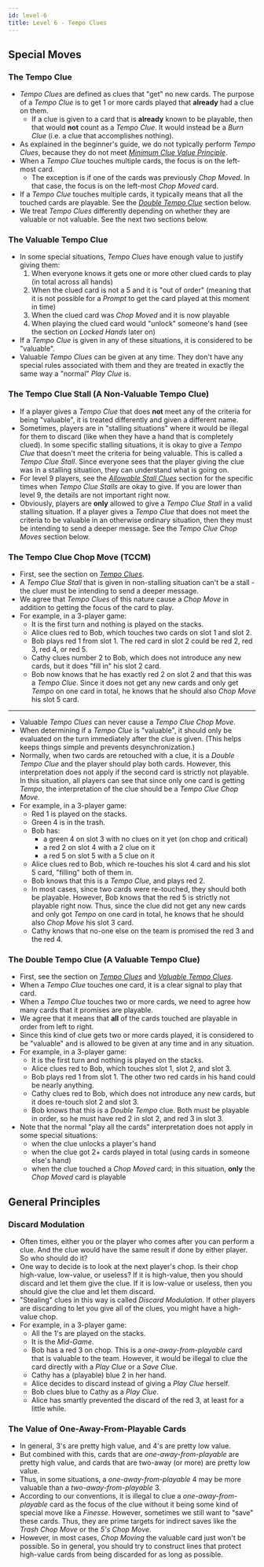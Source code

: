 ```yaml
---
id: level-6
title: Level 6 - Tempo Clues
---
```



## Special Moves

### The Tempo Clue

- _Tempo Clues_ are defined as clues that "get" no new cards. The purpose of a _Tempo Clue_ is to get 1 or more cards played that **already** had a clue on them.
  - If a clue is given to a card that is **already** known to be playable, then that would **not** count as a _Tempo Clue_. It would instead be a _Burn Clue_ (i.e. a clue that accomplishes nothing).
- As explained in the beginner's guide, we do not typically perform _Tempo Clues_, because they do not meet _[Minimum Clue Value Principle](beginner/minimum-clue-value-principle)_.
- When a _Tempo Clue_ touches multiple cards, the focus is on the left-most card.
  - The exception is if one of the cards was previously _Chop Moved_. In that case, the focus is on the left-most _Chop Moved_ card.
- If a _Tempo Clue_ touches multiple cards, it typically means that all the touched cards are playable. See the [_Double Tempo Clue_](#the-double-tempo-clue-a-valuable-tempo-clue) section below.
- We treat _Tempo Clues_ differently depending on whether they are valuable or not valuable. See the next two sections below.

### The Valuable Tempo Clue

- In some special situations, _Tempo Clues_ have enough value to justify giving them:
  1. When everyone knows it gets one or more other clued cards to play (in total across all hands)
  1. When the clued card is not a 5 and it is "out of order" (meaning that it is not possible for a _Prompt_ to get the card played at this moment in time)
  1. When the clued card was _Chop Moved_ and it is now playable
  1. When playing the clued card would "unlock" someone's hand (see the section on _Locked Hands_ later on)
- If a _Tempo Clue_ is given in any of these situations, it is considered to be "valuable".
- Valuable _Tempo Clues_ can be given at any time. They don't have any special rules associated with them and they are treated in exactly the same way a "normal" _Play Clue_ is.

### The Tempo Clue Stall (A Non-Valuable Tempo Clue)

- If a player gives a _Tempo Clue_ that does **not** meet any of the criteria for being "valuable", it is treated differently and given a different name.
- Sometimes, players are in "stalling situations" where it would be illegal for them to discard (like when they have a hand that is completely clued). In some specific stalling situations, it is okay to give a _Tempo Clue_ that doesn't meet the criteria for being valuable. This is called a _Tempo Clue Stall_. Since everyone sees that the player giving the clue was in a stalling situation, they can understand what is going on.
- For level 9 players, see the _[Allowable Stall Clues](level-9.mdx#allowable-stall-clues-stall-table)_ section for the specific times when _Tempo Clue Stalls_ are okay to give. If you are lower than level 9, the details are not important right now.
- Obviously, players are **only** allowed to give a _Tempo Clue Stall_ in a valid stalling situation. If a player gives a _Tempo Clue_ that does not meet the criteria to be valuable in an otherwise ordinary situation, then they must be intending to send a deeper message. See the _Tempo Clue Chop Moves_ section below.

### The Tempo Clue Chop Move (TCCM)

- First, see the section on _[Tempo Clues](#the-tempo-clue)_.
- A _Tempo Clue Stall_ that is given in non-stalling situation can't be a stall - the cluer must be intending to send a deeper message.
- We agree that _Tempo Clues_ of this nature cause a _Chop Move_ in addition to getting the focus of the card to play.
- For example, in a 3-player game:
  - It is the first turn and nothing is played on the stacks.
  - Alice clues red to Bob, which touches two cards on slot 1 and slot 2.
  - Bob plays red 1 from slot 1. The red card in slot 2 could be red 2, red 3, red 4, or red 5.
  - Cathy clues number 2 to Bob, which does not introduce any new cards, but it does "fill in" his slot 2 card.
  - Bob now knows that he has exactly red 2 on slot 2 and that this was a _Tempo Clue_. Since it does not get any new cards and only get _Tempo_ on one card in total, he knows that he should also _Chop Move_ his slot 5 card.

<TempoClueChopMovePart1 />

<hr />

<TempoClueChopMovePart2 />

- Valuable _Tempo Clues_ can never cause a _Tempo Clue Chop Move_.
- When determining if a _Tempo Clue_ is "valuable", it should only be evaluated on the turn immediately after the clue is given. (This helps keeps things simple and prevents desynchronization.)
- Normally, when two cards are retouched with a clue, it is a _Double Tempo Clue_ and the player should play both cards. However, this interpretation does not apply if the second card is strictly not playable. In this situation, all players can see that since only one card is getting _Tempo_, the interpretation of the clue should be a _Tempo Clue Chop Move_.
- For example, in a 3-player game:
  - Red 1 is played on the stacks.
  - Green 4 is in the trash.
  - Bob has:
    - a green 4 on slot 3 with no clues on it yet (on chop and critical)
    - a red 2 on slot 4 with a 2 clue on it
    - a red 5 on slot 5 with a 5 clue on it
  - Alice clues red to Bob, which re-touches his slot 4 card and his slot 5 card, "filling" both of them in.
  - Bob knows that this is a _Tempo Clue_, and plays red 2.
  - In most cases, since two cards were re-touched, they should both be playable. However, Bob knows that the red 5 is strictly not playable right now. Thus, since the clue did not get any new cards and only got _Tempo_ on one card in total, he knows that he should also _Chop Move_ his slot 3 card.
  - Cathy knows that no-one else on the team is promised the red 3 and the red 4.

<TempoClueChopMovePart3 />

### The Double Tempo Clue (A Valuable Tempo Clue)

- First, see the section on _[Tempo Clues](#the-tempo-clue)_ and _[Valuable Tempo Clues](#the-valuable-tempo-clue)_.
- When a _Tempo Clue_ touches one card, it is a clear signal to play that card.
- When a _Tempo Clue_ touches two or more cards, we need to agree how many cards that it promises are playable.
- We agree that it means that **all** of the cards touched are playable in order from left to right.
- Since this kind of clue gets two or more cards played, it is considered to be "valuable" and is allowed to be given at any time and in any situation.
- For example, in a 3-player game:
  - It is the first turn and nothing is played on the stacks.
  - Alice clues red to Bob, which touches slot 1, slot 2, and slot 3.
  - Bob plays red 1 from slot 1. The other two red cards in his hand could be nearly anything.
  - Cathy clues red to Bob, which does not introduce any new cards, but it does re-touch slot 2 and slot 3.
  - Bob knows that this is a _Double Tempo_ clue. Both must be playable in order, so he must have red 2 in slot 2, and red 3 in slot 3.
- Note that the normal "play all the cards" interpretation does not apply in some special situations:
  - when the clue unlocks a player's hand
  - when the clue got 2+ cards played in total (using cards in someone else's hand)
  - when the clue touched a _Chop Moved_ card; in this situation, **only** the _Chop Moved_ card is playable

## General Principles

### Discard Modulation

- Often times, either you or the player who comes after you can perform a clue. And the clue would have the same result if done by either player. So who should do it?
- One way to decide is to look at the next player's chop. Is their chop high-value, low-value, or useless? If it is high-value, then you should discard and let them give the clue. If it is low-value or useless, then you should give the clue and let them discard.
- "Stealing" clues in this way is called _Discard Modulation_. If other players are discarding to let you give all of the clues, you might have a high-value chop.
- For example, in a 3-player game:
  - All the 1's are played on the stacks.
  - It is the _Mid-Game_.
  - Bob has a red 3 on chop. This is a _one-away-from-playable_ card that is valuable to the team. However, it would be illegal to clue the card directly with a _Play Clue_ or a _Save Clue_.
  - Cathy has a (playable) blue 2 in her hand.
  - Alice decides to discard instead of giving a _Play Clue_ herself.
  - Bob clues blue to Cathy as a _Play Clue_.
  - Alice has smartly prevented the discard of the red 3, at least for a little while.

<DiscardModulation />

### The Value of One-Away-From-Playable Cards

- In general, 3's are pretty high value, and 4's are pretty low value.
- But combined with this, cards that are _one-away-from-playable_ are pretty high value, and cards that are two-away (or more) are pretty low value.
- Thus, in some situations, a _one-away-from-playable_ 4 may be more valuable than a _two-away-from-playable_ 3.
- According to our conventions, it is illegal to clue a _one-away-from-playable_ card as the focus of the clue without it being some kind of special move like a _Finesse_. However, sometimes we still want to "save" these cards. Thus, they are prime targets for indirect saves like the _Trash Chop Move_ or the _5's Chop Move_.
- However, in most cases, _Chop Moving_ the valuable card just won't be possible. So in general, you should try to construct lines that protect high-value cards from being discarded for as long as possible.
